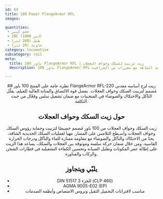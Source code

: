 ```yaml
---
id: 63
title: 100 Power FlangeArmor RFL
images:

quantities:
 - حجم كبير
 - IBC (1000 لتر)
 - طبل (208 لتر)
 - حاوية (20 لتر)
category: locomotive
subcategory: rail
meta:
  title: 100 باور FlangeArmor RFL | زيت تزييت للسكك وحواف العجلات
  description: 100 باور FlangeArmor RFL زيت لزج شبه سائل للخدمة الشاقة مع معززات من الجرافيت/MoS₂ لحواف عجلات القطار ونقاط التلامس على السكة. يضمن التصاقًا فائقًا وحماية من التآكل وتزييتًا طويل الأمد لعمليات النقل الثقيل والمنحنيات الحادة والأحمال العالية. متوافق مع DIN 51825 KP1N-20 وASTM D4950 GC-LB لأداء موثوق في قطارات الشحن والركاب والمناورة.

---
```


<Header>
  ## نظرة عامة على المنتج
100 باور FlangeArmor RFL-220 زيت لزج أساسه معدني مُصمم لتزييت السكك وحواف العجلات. بفضل قوة الالتصاق والمتانة العالية للفيلم، يقلّل التآكل والاحتكاك والضوضاء في المنحنيات مع ضمان تشغيل سلس وفعّال من حيث التكلفة.

  ## حول زيت السكك وحواف العجلات
  زيت السكك وحواف العجلات من 100 باور مُصمم خصيصًا لتزييت وحماية رؤوس السكك وحواف العجلات وأسـطح التلامس على المسار. مهيأ لعمليات السكك الحديدية الشاقة، يحدّ من الاحتكاك والتآكل والضوضاء مع مقاومة ممتازة للماء والتآكل ودرجات الحرارة القاسية. ومن خلال ضمان حركة سلسة وموثوقة بين العجلات والسكك، يساعد هذا الزيت على إطالة عمر المكونات وتقليل الصيانة وتحسين الكفاءة التشغيلية في قطارات الشحن والركاب والمناورة.

  ## يلبّي ويتجاوز
- DIN 51517 الجزء 3 (CLP 460)
- AGMA 9005-E02 (EP)
- مناسب لاقترانات التحميل الثقيل وتروس الامتصاص وأنظمة الصدمات

</Header>

